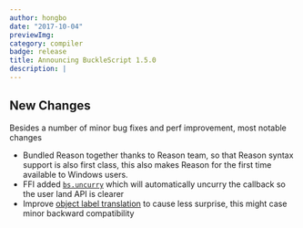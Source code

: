 ```yaml
---
author: hongbo
date: "2017-10-04" 
previewImg:
category: compiler
badge: release
title: Announcing BuckleScript 1.5.0
description: |
---
```


## New Changes

Besides a number of minor bug fixes and perf improvement, most notable changes

- Bundled Reason together thanks to Reason team, so that Reason syntax support
  is also first class, this also makes Reason for the first time available to
  Windows users.
- FFI added
  [`bs.uncurry`](/docs/manual/latest/function#curry--uncurry)
  which will automatically uncurry the callback so the user land API is clearer
- Improve [object label
  translation](https://bucklescript.github.io/bucklescript/Manual.html#_object_label_translation_convention)
  to cause less surprise, this might case minor backward compatibility

